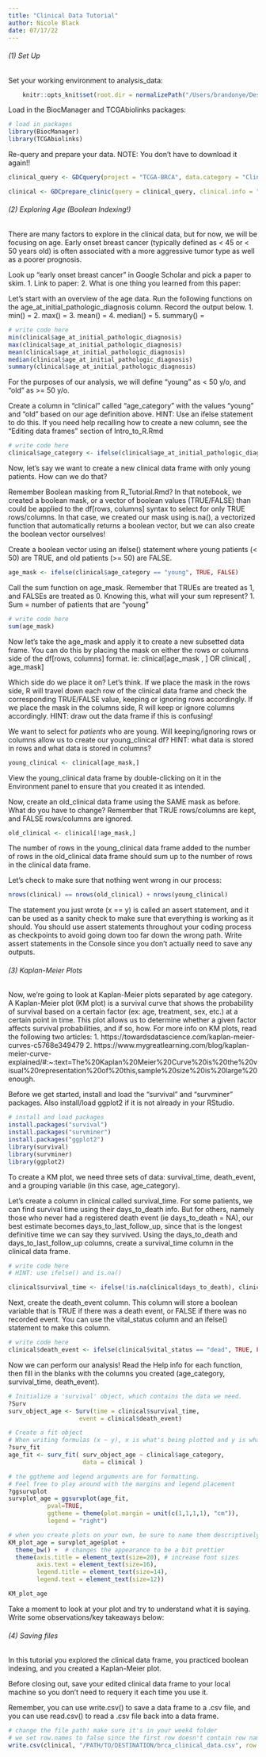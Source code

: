 ```yaml
---
title: "Clinical Data Tutorial"
author: Nicole Black
date: 07/17/22
---
```


###### (1) Set Up

Set your working environment to analysis_data:

```r
    knitr::opts_knit$set(root.dir = normalizePath("/Users/brandonye/Desktop/fa22/QBIO490/fa22_qbio_490_brandon/analysis_data")) 
```

Load in the BiocManager and TCGAbiolinks packages:

```r
# load in packages
library(BiocManager)
library(TCGAbiolinks)
```

Re-query and prepare your data. NOTE: You don't have to download it again!!

```r
clinical_query <- GDCquery(project = "TCGA-BRCA", data.category = "Clinical", file.type = "xml")

clinical <- GDCprepare_clinic(query = clinical_query, clinical.info = "patient")
```

###### (2) Exploring Age (Boolean Indexing!)

There are many factors to explore in the clinical data, but for now, we will be focusing on age. Early onset breast cancer (typically defined as < 45 or < 50 years old) is often associated with a more aggressive tumor type as well as a poorer prognosis.

Look up "early onset breast cancer" in Google Scholar and pick a paper to skim.
    1. Link to paper:
    2. What is one thing you learned from this paper: 
    
Let's start with an overview of the age data. Run the following functions on the age_at_initial_pathologic_diagnosis column. Record the output below.
    1. min() = 
    2. max() = 
    3. mean() = 
    4. median() = 
    5. summary() = 

```r
# write code here
min(clinical$age_at_initial_pathologic_diagnosis)
max(clinical$age_at_initial_pathologic_diagnosis)
mean(clinical$age_at_initial_pathologic_diagnosis)
median(clinical$age_at_initial_pathologic_diagnosis)
summary(clinical$age_at_initial_pathologic_diagnosis)
```

For the purposes of our analysis, we will define "young" as < 50 y/o, and "old" as >= 50 y/o.

Create a column in "clinical" called "age_category" with the values "young" and "old" based on our age definition above. HINT: Use an ifelse statement to do this. If you need help recalling how to create a new column, see the "Editing data frames" section of Intro_to_R.Rmd

```r
# write code here
clinical$age_category <- ifelse(clinical$age_at_initial_pathologic_diagnosis >= 50, "old", "young")
```

Now, let's say we want to create a new clinical data frame with only young patients. How can we do that?

Remember Boolean masking from R_Tutorial.Rmd? In that notebook, we created a boolean mask, or a vector of boolean values (TRUE/FALSE) than could be applied to the df[rows, columns] syntax to select for only TRUE rows/columns. In that case, we created our mask using is.na(), a vectorized function that automatically returns a boolean vector, but we can also create the boolean vector ourselves!

Create a boolean vector using an ifelse() statement where young patients (< 50) are TRUE, and old patients (>= 50) are FALSE.

```r
age_mask <- ifelse(clinical$age_category == "young", TRUE, FALSE)
```

Call the sum function on age_mask. Remember that TRUEs are treated as 1, and FALSEs are treated as 0. Knowing this, what will your sum represent?
    1. Sum = number of patients that are "young"

```r
# write code here
sum(age_mask)
```

Now let's take the age_mask and apply it to create a new subsetted data frame. You can do this by placing the mask on either the rows or columns side of the df[rows, columns] format.
    ie: clinical[age_mask , ] OR clinical[ , age_mask]
    
Which side do we place it on? Let's think. If we place the mask in the rows side, R will travel down each row of the clinical data frame and check the corresponding TRUE/FALSE value, keeping or ignoring rows accordingly. If we place the mask in the columns side, R will keep or ignore columns accordingly. HINT: draw out the data frame if this is confusing!

We want to select for *patients* who are young. Will keeping/ignoring rows or columns allow us to create our young_clinical df? HINT: what data is stored in rows and what data is stored in columns?

```r
young_clinical <- clinical[age_mask,]
```

View the young_clinical data frame by double-clicking on it in the Environment panel to ensure that you created it as intended.

Now, create an old_clinical data frame using the SAME mask as before. What do you have to change? Remember that TRUE rows/columns are kept, and FALSE rows/columns are ignored.

```r
old_clinical <- clinical[!age_mask,]
```

The number of rows in the young_clinical data frame added to the number of rows in the old_clinical data frame should sum up to the number of rows in the clinical data frame.

Let's check to make sure that nothing went wrong in our process:

```r
nrows(clinical) == nrows(old_clinical) + nrows(young_clinical)
```

The statement you just wrote (x == y) is called an assert statement, and it can be used as a sanity check to make sure that everything is working as it should. You should use assert statements throughout your coding process as checkpoints to avoid going down too far down the wrong path. Write assert statements in the Console since you don't actually need to save any outputs.

###### (3) Kaplan-Meier Plots

Now, we're going to look at Kaplan-Meier plots separated by age category. A Kaplan-Meier plot (KM plot) is a survival curve that shows the probability of survival based on a certain factor (ex: age, treatment, sex, etc.) at a certain point in time. This plot allows us to determine whether a given factor affects survival probabilities, and if so, how. For more info on KM plots, read the following two articles:
    1. https://towardsdatascience.com/kaplan-meier-curves-c5768e349479
    2. https://www.mygreatlearning.com/blog/kaplan-meier-curve-explained/#:~:text=The%20Kaplan%20Meier%20Curve%20is%20the%20visual%20representation%20of%20this,sample%20size%20is%20large%20enough.
    
Before we get started, install and load the "survival" and "survminer" packages. Also install/load ggplot2 if it is not already in your RStudio.

```r
# install and load packages 
install.packages("survival")
install.packages("survminer")
install.packages("ggplot2")
library(survival)
library(survminer)
library(ggplot2)
```

To create a KM plot, we need three sets of data: survival_time, death_event, and a grouping variable (in this case, age_category).

Let's create a column in clinical called survival_time. For some patients, we can find survival time using their days_to_death info. But for others, namely those who never had a registered death event (ie days_to_death = NA), our best estimate becomes days_to_last_follow_up, since that is the longest definitive time we can say they survived. Using the days_to_death and days_to_last_follow_up columns, create a survival_time column in the clinical data frame.

```r
# write code here 
# HINT: use ifelse() and is.na()

clinical$survival_time <- ifelse(!is.na(clinical$days_to_death), clinical$days_to_death, clinical$days_to_last_followup)
```

Next, create the death_event column. This column will store a boolean variable that is TRUE if there was a death event, or FALSE if there was no recorded event. You can use the vital_status column and an ifelse() statement to make this column.

```r
# write code here
clinical$death_event <- ifelse(clinical$vital_status == "dead", TRUE, FALSE)
```

Now we can perform our analysis! Read the Help info for each function, then fill in the blanks with the columns you created (age_category, survival_time, death_event).

```r
# Initialize a 'survival' object, which contains the data we need.
?Surv
surv_object_age <- Surv(time = clinical$survival_time,
                    event = clinical$death_event)

# Create a fit object
# When writing formulas (x ~ y), x is what's being plotted and y is what is grouping x into categories
?surv_fit
age_fit <- surv_fit( surv_object_age ~ clinical$age_category,
                     data = clinical )

# the ggtheme and legend arguments are for formatting. 
# Feel free to play around with the margins and legend placement
?ggsurvplot
survplot_age = ggsurvplot(age_fit, 
           pval=TRUE, 
           ggtheme = theme(plot.margin = unit(c(1,1,1,1), "cm")), 
           legend = "right")

# when you create plots on your own, be sure to name them descriptively
KM_plot_age = survplot_age$plot + 
  theme_bw() +  # changes the appearance to be a bit prettier
  theme(axis.title = element_text(size=20), # increase font sizes
        axis.text = element_text(size=16),
        legend.title = element_text(size=14),
        legend.text = element_text(size=12))

KM_plot_age
```

Take a moment to look at your plot and try to understand what it is saying. Write some observations/key takeaways below:

###### (4) Saving files

In this tutorial you explored the clinical data frame, you practiced boolean indexing, and you created a Kaplan-Meier plot.

Before closing out, save your edited clinical data frame to your local machine so you don't need to requery it each time you use it.

Remember, you can use write.csv() to save a data frame to a .csv file, and you can use read.csv() to read a .csv file back into a data frame.

```r
# change the file path! make sure it's in your week4 folder
# we set row.names to false since the first row doesn't contain row name info
write.csv(clinical, "/PATH/TO/DESTINATION/brca_clinical_data.csv", row.names = FALSE)
```


